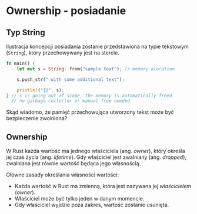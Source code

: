 
# Ownership - posiadanie

## Typ String

Ilustracja koncepcji posiadania zostanie przedstawiona na typie tekstowym (`String`), który przechowywany jest na stercie.

```rust
fn main() {
    let mut s = String::from("sample text"); // memory alocation 

    s.push_str(" with some additional text"); 

    println!("{}", s);
} // s is going out of scope, the memory is automatically freed
  // no garbage collector or manual free needed
```

<Callout type="default">
Skąd wiadomo, że pamięć przechowująca utworzony tekst może być bezpieczenie zwolniona? 
</Callout>

## Ownership

W Rust każda wartość ma jednego właściciela (ang. *owner*), który określa jej czas życia (ang. *lifetime*). Gdy właściciel jest zwalniany (ang. *dropped*), zwalniana jest równie wartość będąca jego własnością. 

Główne zasady określania własności wartości:
- Każda wartość w Rust ma zmienną, która jest nazywana jej _właścicielem_ (_owner_).
- Właściciel może być tylko jeden w danym momencie.
- Gdy właściciel wyjdzie poza zakres, wartość zostanie usunięta.


